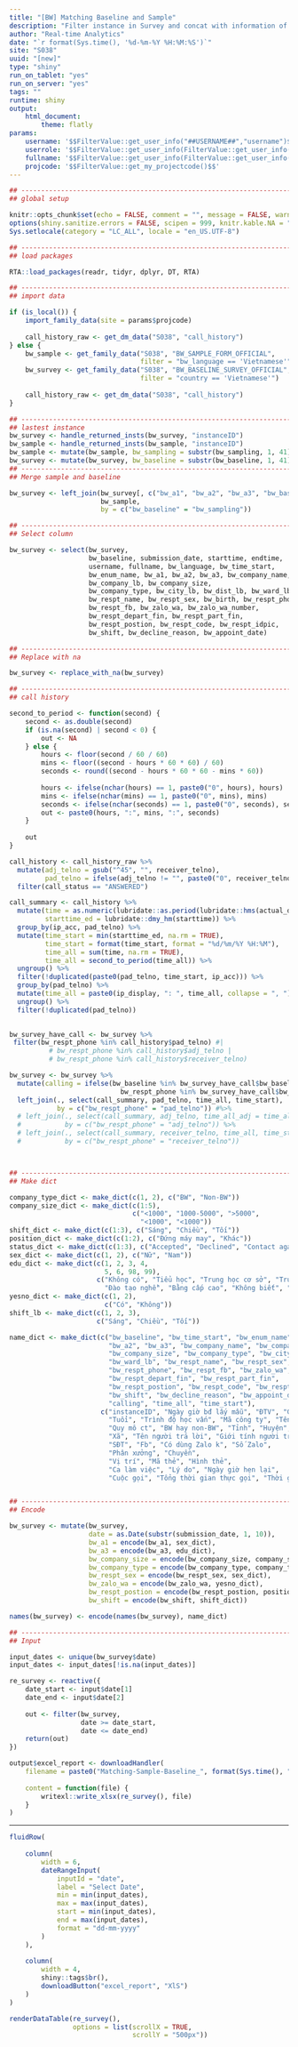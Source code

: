 ```yaml
---
title: "[BW] Matching Baseline and Sample"
description: "Filter instance in Survey and concat with information of Sample"
author: "Real-time Analytics"
date: "`r format(Sys.time(), '%d-%m-%Y %H:%M:%S')`"
site: "S038"
uuid: "[new]"
type: "shiny"
run_on_tablet: "yes"
run_on_server: "yes"
tags: ""
runtime: shiny
output:
    html_document:
        theme: flatly
params:
    username: '$$FilterValue::get_user_info("##USERNAME##","username")$$'
    userrole: '$$FilterValue::get_user_info(FilterValue::get_user_info("##USERNAME##","username"), "user_role")$$'
    fullname: '$$FilterValue::get_user_info(FilterValue::get_user_info("##USERNAME##","username"), "fullname")$$'
    projcode: '$$FilterValue::get_my_projectcode()$$'
---
```




```r

## -----------------------------------------------------------------------------
## global setup

knitr::opts_chunk$set(echo = FALSE, comment = "", message = FALSE, warning = FALSE)
options(shiny.sanitize.errors = FALSE, scipen = 999, knitr.kable.NA = "")
Sys.setlocale(category = "LC_ALL", locale = "en_US.UTF-8")

## -----------------------------------------------------------------------------
## load packages

RTA::load_packages(readr, tidyr, dplyr, DT, RTA)

## -----------------------------------------------------------------------------
## import data

if (is_local()) {
    import_family_data(site = params$projcode)
    
    call_history_raw <- get_dm_data("S038", "call_history")
} else {
    bw_sample <- get_family_data("S038", "BW_SAMPLE_FORM_OFFICIAL",
                                 filter = "bw_language == 'Vietnamese'")
    bw_survey <- get_family_data("S038", "BW_BASELINE_SURVEY_OFFICIAL",
                                 filter = "country == 'Vietnamese'")
    
    call_history_raw <- get_dm_data("S038", "call_history")
}


```


```r
## -----------------------------------------------------------------------------
## lastest instance
bw_survey <- handle_returned_insts(bw_survey, "instanceID")
bw_sample <- handle_returned_insts(bw_sample, "instanceID")
bw_sample <- mutate(bw_sample, bw_sampling = substr(bw_sampling, 1, 41))
bw_survey <- mutate(bw_survey, bw_baseline = substr(bw_baseline, 1, 41))
## -----------------------------------------------------------------------------
## Merge sample and baseline

bw_survey <- left_join(bw_survey[, c("bw_a1", "bw_a2", "bw_a3", "bw_baseline")],
                       bw_sample,
                       by = c("bw_baseline" = "bw_sampling"))

## -----------------------------------------------------------------------------
## Select column

bw_survey <- select(bw_survey,
                    bw_baseline, submission_date, starttime, endtime, 
                    username, fullname, bw_language, bw_time_start, 
                    bw_enum_name, bw_a1, bw_a2, bw_a3, bw_company_name,
                    bw_company_lb, bw_company_size, 
                    bw_company_type, bw_city_lb, bw_dist_lb, bw_ward_lb,
                    bw_respt_name, bw_respt_sex, bw_birth, bw_respt_phone,
                    bw_respt_fb, bw_zalo_wa, bw_zalo_wa_number, 
                    bw_respt_depart_fin, bw_respt_part_fin,
                    bw_respt_postion, bw_respt_code, bw_respt_idpic,
                    bw_shift, bw_decline_reason, bw_appoint_date)

## -----------------------------------------------------------------------------
## Replace with na

bw_survey <- replace_with_na(bw_survey)

## -----------------------------------------------------------------------------
## call history

second_to_period <- function(second) {
    second <- as.double(second)
    if (is.na(second) | second < 0) {
        out <- NA
    } else {
        hours <- floor(second / 60 / 60)
        mins <- floor((second - hours * 60 * 60) / 60)
        seconds <- round((second - hours * 60 * 60 - mins * 60))
        
        hours <- ifelse(nchar(hours) == 1, paste0("0", hours), hours)
        mins <- ifelse(nchar(mins) == 1, paste0("0", mins), mins)
        seconds <- ifelse(nchar(seconds) == 1, paste0("0", seconds), seconds)
        out <- paste0(hours, ":", mins, ":", seconds)
    }
    
    out
}

call_history <- call_history_raw %>%
  mutate(adj_telno = gsub("^45", "", receiver_telno),
         pad_telno = ifelse(adj_telno != "", paste0("0", receiver_telno), adj_telno)) %>%
  filter(call_status == "ANSWERED")

call_summary <- call_history %>% 
  mutate(time = as.numeric(lubridate::as.period(lubridate::hms(actual_duration), unit = "sec")),
         starttime_ed = lubridate::dmy_hm(starttime)) %>% 
  group_by(ip_acc, pad_telno) %>% 
  mutate(time_start = min(starttime_ed, na.rm = TRUE),
         time_start = format(time_start, format = "%d/%m/%Y %H:%M"),
         time_all = sum(time, na.rm = TRUE),
         time_all = second_to_period(time_all)) %>% 
  ungroup() %>% 
  filter(!duplicated(paste0(pad_telno, time_start, ip_acc))) %>% 
  group_by(pad_telno) %>% 
  mutate(time_all = paste0(ip_display, ": ", time_all, collapse = ", ")) %>% 
  ungroup() %>% 
  filter(!duplicated(pad_telno))
  

bw_survey_have_call <- bw_survey %>%
 filter(bw_respt_phone %in% call_history$pad_telno) #|
          # bw_respt_phone %in% call_history$adj_telno |
          # bw_respt_phone %in% call_history$receiver_telno)

bw_survey <- bw_survey %>% 
  mutate(calling = ifelse(bw_baseline %in% bw_survey_have_call$bw_baseline & 
                            bw_respt_phone %in% bw_survey_have_call$bw_respt_phone, "Có", "Không")) %>% 
  left_join(., select(call_summary, pad_telno, time_all, time_start), 
            by = c("bw_respt_phone" = "pad_telno")) #%>% 
  # left_join(., select(call_summary, adj_telno, time_all_adj = time_all, time_start_adj = time_start), 
  #           by = c("bw_respt_phone" = "adj_telno")) %>% 
  # left_join(., select(call_summary, receiver_telno, time_all, time_start), 
  #           by = c("bw_respt_phone" = "receiver_telno"))



## -----------------------------------------------------------------------------
## Make dict

company_type_dict <- make_dict(c(1, 2), c("BW", "Non-BW"))
company_size_dict <- make_dict(c(1:5),
                               c("<1000", "1000-5000", ">5000",
                                 "<1000", "<1000"))
shift_dict <- make_dict(c(1:3), c("Sáng", "Chiều", "Tối"))
position_dict <- make_dict(c(1:2), c("Đứng máy may", "Khác"))
status_dict <- make_dict(c(1:3), c("Accepted", "Declined", "Contact again"))
sex_dict <- make_dict(c(1, 2), c("Nữ", "Nam"))
edu_dict <- make_dict(c(1, 2, 3, 4, 
                        5, 6, 98, 99),
                      c("Không có", "Tiểu học", "Trung học cơ sở", "Trung học phổ thông", 
                        "Đào tạo nghề", "Bằng cấp cao", "Không biết", "Không muốn trả lời"))
yesno_dict <- make_dict(c(1, 2),
                        c("Có", "Không"))
shift_lb <- make_dict(c(1, 2, 3),
                      c("Sáng", "Chiều", "Tối"))

name_dict <- make_dict(c("bw_baseline", "bw_time_start", "bw_enum_name", "bw_a1", 
                         "bw_a2", "bw_a3", "bw_company_name", "bw_company_lb", 
                         "bw_company_size", "bw_company_type", "bw_city_lb", "bw_dist_lb", 
                         "bw_ward_lb", "bw_respt_name", "bw_respt_sex", "bw_birth", 
                         "bw_respt_phone", "bw_respt_fb", "bw_zalo_wa", "bw_zalo_wa_number",
                         "bw_respt_depart_fin", "bw_respt_part_fin",
                         "bw_respt_postion", "bw_respt_code", "bw_respt_idpic",
                         "bw_shift", "bw_decline_reason", "bw_appoint_date", 
                         "calling", "time_all", "time_start"),
                       c("instanceID", "Ngày giờ bđ lấy mẫu", "ĐTV", "Giới tính (Survey)",
                         "Tuổi", "Trình độ học vấn", "Mã công ty", "Tên công ty", 
                         "Quy mô ct", "BW hay non-BW", "Tỉnh", "Huyện",
                         "Xã", "Tên người trả lời", "Giới tính người trả lời", "Năm sinh",
                         "SĐT", "Fb", "Có dùng Zalo k", "Số Zalo", 
                         "Phân xưởng", "Chuyền",
                         "Vị trí", "Mã thẻ", "Hình thẻ",
                         "Ca làm việc", "Lý do", "Ngày giờ hẹn lại",
                         "Cuộc gọi", "Tổng thời gian thực gọi", "Thời gian bắt đầu gọi"))


## -----------------------------------------------------------------------------
## Encode

bw_survey <- mutate(bw_survey,
                    date = as.Date(substr(submission_date, 1, 10)),
                    bw_a1 = encode(bw_a1, sex_dict),
                    bw_a3 = encode(bw_a3, edu_dict),
                    bw_company_size = encode(bw_company_size, company_size_dict),
                    bw_company_type = encode(bw_company_type, company_type_dict),
                    bw_respt_sex = encode(bw_respt_sex, sex_dict),
                    bw_zalo_wa = encode(bw_zalo_wa, yesno_dict),
                    bw_respt_postion = encode(bw_respt_postion, position_dict),
                    bw_shift = encode(bw_shift, shift_dict))

names(bw_survey) <- encode(names(bw_survey), name_dict)

## -----------------------------------------------------------------------------
## Input

input_dates <- unique(bw_survey$date)
input_dates <- input_dates[!is.na(input_dates)]

```



```r

re_survey <- reactive({
    date_start <- input$date[1]
    date_end <- input$date[2]
    
    out <- filter(bw_survey, 
                  date >= date_start, 
                  date <= date_end)
    return(out)
})

output$excel_report <- downloadHandler(
    filename = paste0("Matching-Sample-Baseline_", format(Sys.time(), "%Y%m%d_%H%M%S"), ".xlsx"),
    
    content = function(file) {
        writexl::write_xlsx(re_survey(), file)
    }
)

```

--------------------------------------------------------------------------------

```r


fluidRow(
    
    column(
        width = 6,
        dateRangeInput(
            inputId = "date",
            label = "Select Date",
            min = min(input_dates),
            max = max(input_dates),
            start = min(input_dates),
            end = max(input_dates),
            format = "dd-mm-yyyy"
        )
    ),
    
    column(
        width = 4,
        shiny::tags$br(),
        downloadButton("excel_report", "XlS")
    )
)

```


```r

renderDataTable(re_survey(),
                options = list(scrollX = TRUE,
                               scrollY = "500px"))

```

